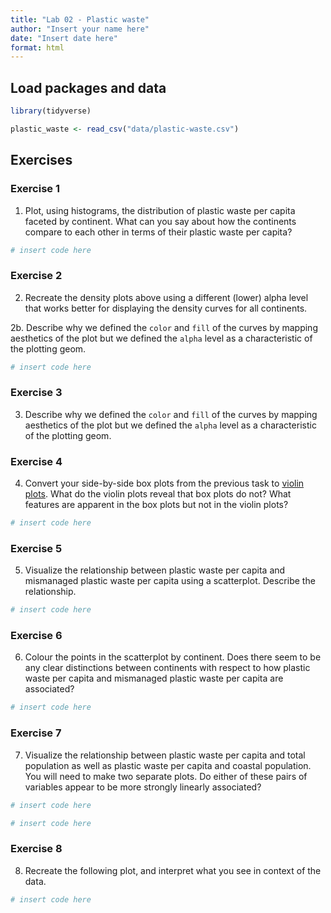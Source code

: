 ```yaml
---
title: "Lab 02 - Plastic waste"
author: "Insert your name here"
date: "Insert date here"
format: html
---
```


## Load packages and data

```r
library(tidyverse) 
```

```r
plastic_waste <- read_csv("data/plastic-waste.csv")
```

## Exercises

### Exercise 1

1.  Plot, using histograms, the distribution of plastic waste per capita faceted by continent. What can you say about how the continents compare to each other in terms of their plastic waste per capita?

```r
# insert code here
```

### Exercise 2

2.  Recreate the density plots above using a different (lower) alpha level that works better for displaying the density curves for all continents.

2b.
Describe why we defined the `color` and `fill` of the curves by mapping aesthetics of the plot but we defined the `alpha` level as a characteristic of the plotting geom.

```r
# insert code here
```

### Exercise 3

3.  Describe why we defined the `color` and `fill` of the curves by mapping aesthetics of the plot but we defined the `alpha` level as a characteristic of the plotting geom.

### Exercise 4

4.  Convert your side-by-side box plots from the previous task to [violin plots](http://ggplot2.tidyverse.org/reference/geom_violin.html). What do the violin plots reveal that box plots do not? What features are apparent in the box plots but not in the violin plots?

```r
# insert code here
```

### Exercise 5

5.  Visualize the relationship between plastic waste per capita and mismanaged plastic waste per capita using a scatterplot. Describe the relationship.

```r
# insert code here
```

### Exercise 6

6.  Colour the points in the scatterplot by continent. Does there seem to be any clear distinctions between continents with respect to how plastic waste per capita and mismanaged plastic waste per capita are associated?

```r
# insert code here
```

### Exercise 7

7.  Visualize the relationship between plastic waste per capita and total population as well as plastic waste per capita and coastal population. You will need to make two separate plots. Do either of these pairs of variables appear to be more strongly linearly associated?

```r
# insert code here
```

```r
# insert code here
```

### Exercise 8

8.  Recreate the following plot, and interpret what you see in context of the data.

```r
# insert code here
```
